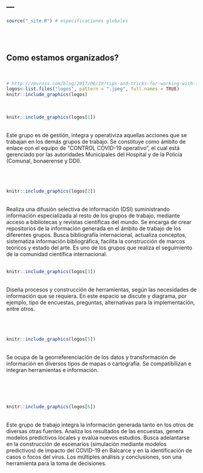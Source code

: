 ---
---

```r
source("_site.R") # especificaciones globales
```

<br><br>

## Como estamos organizados?
<br>
```r
# http://zevross.com/blog/2017/06/19/tips-and-tricks-for-working-with-images-and-figures-in-r-markdown-documents/
logos<-list.files("logos", pattern = ".jpeg", full.names = TRUE)
knitr::include_graphics(logos)
```

<br>
```r
knitr::include_graphics(logos[1])
```
<br>
Este grupo es de gestión, integra y operativiza aquellas acciones que se trabajan en los demás grupos de trabajo. Se constituye como ámbito de enlace con el equipo de “CONTROL COVID-19 operativo”, el cual está gerenciado por las autoridades Municipales del Hospital y de la Policía (Comunal, bonaerense y DDI). 
<br>
<br>
<br>
<br>

```r
knitr::include_graphics(logos[2])
```
<br>
Realiza una difusión selectiva de información (DSI) suministrando información especializada al resto de los grupos de trabajo, mediante acceso a bibliotecas y revistas científicas del mundo. 
Se encarga de crear repositorios de la información generada en el ámbito de trabajo de los diferentes grupos.
Busca bibliografía internacional, actualiza conceptos, sistematiza información bibliográfica, facilita la construcción de marcos teóricos y estado del arte. Es uno de los grupos que realiza el seguimiento de la comunidad científica internacional.
<br>
<br>



```r
knitr::include_graphics(logos[3])
```
<br>
Diseña procesos y construcción de herramientas, según las necesidades de información que se requiera. En este espacio se discute y diagrama, por ejemplo, tipo de encuestas, preguntas, alternativas para la implementación, entre otros.
<br>
<br>
<br>
<br>


```r
knitr::include_graphics(logos[5])
```
<br>
Se ocupa de la georreferenciación de los datos y transformación de información en diversos tipos de mapas o cartografía. Se compatibilizan e integran herramientas e información.
<br>
<br>
<br>
<br>
<br>
                  

```r
knitr::include_graphics(logos[6])
```
<br>
Este grupo de trabajo integra la información generada tanto en los otros de diversas otras fuentes.
Analiza los resultados de las encuestas, genera modelos predictivos locales y evalúa nuevos estudios. 
Busca adelantarse en la construcción de escenarios (simulación mediante modelos predictivos) de impacto del COVID-19 en Balcarce y en la identificación de casos o focos del virus.
Los múltiples análisis y conclusiones, son una herramienta para la toma de decisiones.
